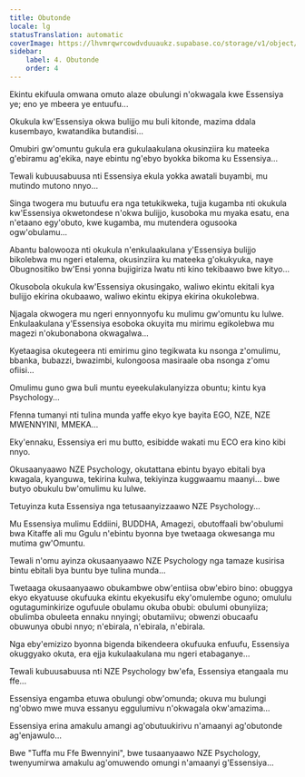 ```yaml
---
title: Obutonde
locale: lg
statusTranslation: automatic
coverImage: https://lhvmrqwrcowdvduuaukz.supabase.co/storage/v1/object/public/strapi-uploads/small_cover-tratado-de-psicologia-revolucionaria.webp-5e15e1cec4e0ebebcde5d7fc7565d8fd.webp
sidebar:
    label: 4. Obutonde
    order: 4
---
```

Ekintu ekifuula omwana omuto alaze obulungi n'okwagala kwe Essensiya ye; eno ye mbeera ye entuufu...

Okukula kw'Essensiya okwa bulijjo mu buli kitonde, mazima ddala kusembayo, kwatandika butandisi...

Omubiri gw'omuntu gukula era gukulaakulana okusinziira ku mateeka g'ebiramu ag'ekika, naye ebintu ng'ebyo byokka bikoma ku Essensiya...

Tewali kubuusabuusa nti Essensiya ekula yokka awatali buyambi, mu mutindo mutono nnyo...

Singa twogera mu butuufu era nga tetukikweka, tujja kugamba nti okukula kw'Essensiya okwetondese n'okwa bulijjo, kusoboka mu myaka esatu, ena n'etaano egy'obuto, kwe kugamba, mu mutendera ogusooka ogw'obulamu...

Abantu balowooza nti okukula n'enkulaakulana y'Essensiya bulijjo bikolebwa mu ngeri etalema, okusinziira ku mateeka g'okukyuka, naye Obugnositiko bw'Ensi yonna bujigiriza lwatu nti kino tekibaawo bwe kityo...

Okusobola okukula kw'Essensiya okusingako, waliwo ekintu ekitali kya bulijjo ekirina okubaawo, waliwo ekintu ekipya ekirina okukolebwa.

Njagala okwogera mu ngeri ennyonnyofu ku mulimu gw'omuntu ku lulwe. Enkulaakulana y'Essensiya esoboka okuyita mu mirimu egikolebwa mu magezi n'okubonabona okwagalwa...

Kyetaagisa okutegeera nti emirimu gino tegikwata ku nsonga z'omulimu, bbanka, bubazzi, bwazimbi, kulongoosa masiraale oba nsonga z'omu ofiisi...

Omulimu guno gwa buli muntu eyeekulakulanyizza obuntu; kintu kya Psychology...

Ffenna tumanyi nti tulina munda yaffe ekyo kye bayita EGO, NZE, NZE MWENNYINI, MMEKA...

Eky'ennaku, Essensiya eri mu butto, esibidde wakati mu ECO era kino kibi nnyo.

Okusaanyaawo NZE Psychology, okutattana ebintu byayo ebitali bya kwagala, kyanguwa, tekirina kulwa, tekiyinza kuggwaamu maanyi... bwe butyo obukulu bw'omulimu ku lulwe.

Tetuyinza kuta Essensiya nga tetusaanyizzaawo NZE Psychology...

Mu Essensiya mulimu Eddiini, BUDDHA, Amagezi, obutoffaali bw'obulumi bwa Kitaffe ali mu Ggulu n'ebintu byonna bye twetaaga okwesanga mu mutima gw'Omuntu.

Tewali n'omu ayinza okusaanyaawo NZE Psychology nga tamaze kusirisa bintu ebitali bya buntu bye tulina munda...

Twetaaga okusaanyaawo obukambwe obw'entiisa obw'ebiro bino: obuggya ekyo ekyatuuse okufuuka ekintu ekyekusifu eky'omulembe oguno; omululu ogutaguminkirize ogufuule obulamu okuba obubi: obulumi obunyiiza; obulimba obuleeta ennaku nnyingi; obutamiivu; obwenzi obucaafu obuwunya obubi nnyo; n'ebirala, n'ebirala, n'ebirala.

Nga eby'emizizo byonna bigenda bikendeera okufuuka enfuufu, Essensiya okuggyako okuta, era ejja kukulaakulana mu ngeri etabaganye...

Tewali kubuusabuusa nti NZE Psychology bw'efa, Essensiya etangaala mu ffe...

Essensiya engamba etuwa obulungi obw'omunda; okuva mu bulungi ng'obwo mwe muva essanyu eggulumivu n'okwagala okw'amazima...

Essensiya erina amakulu amangi ag'obutuukirivu n'amaanyi ag'obutonde ag'enjawulo...

Bwe "Tuffa mu Ffe Bwennyini", bwe tusaanyaawo NZE Psychology, twenyumirwa amakulu ag'omuwendo omungi n'amaanyi g'Essensiya...

